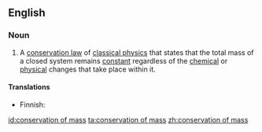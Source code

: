 ==English==

===Noun===
{{wikipedia}}
{{en-noun|sg=[[conservation]] of [[mass]]|-}}

#{{context|physics|chemistry}} A [[conservation law]] of [[classical physics]] that states that the total mass of a closed system remains [[constant]] regardless of the [[chemical]] or [[physical]] changes that take place within it.

====Translations====
{{trans-top|conservation law}}
* Finnish: {{t-|fi|aineen häviämättömyys}}
{{trans-mid}}
{{trans-bottom}}

[[id:conservation of mass]]
[[ta:conservation of mass]]
[[zh:conservation of mass]]